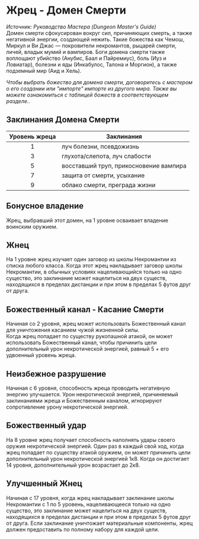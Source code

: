 # Жрец - Домен Смерти
_Источник: Руководство Мастера (Dungeon Master's Guide)_  
Домен смерти сфокусирован вокруг сил, причиняющих смерть, а также негативной энергии, создающей нежить. Такие божества как Чемош, Миркул и Ви Джас — покровители некромантов, рыцарей смерти, личей, владык мумий и вампиров. Боги домена смерти также воплощают убийство (Анубис, Баал и Пайремиус), боль (Иуз и Ловиатар), болезни и яды (Инкабулос, Талона и Моргион), а также подземный мир (Аид и Хель).

_Чтобы выбрать божество для домена смерти, договоритесь с мастером о его создании или "импорте" импорте из другого мира. Также вы можете ознакомиться с таблицей божеств в соответствующем разделе.._

## Заклинания Домена Смерти

| Уровень жреца | Заклинания |  
|:-------------:|-------------------|  
|       1       | луч болезни, псевдожизнь |
|       3       | глухота/слепота, луч слабости |
|       5       | восставший труп, прикосновение вампира |
|       7       | защита от смерти, усыхание |
|       9       | облако смерти, преграда жизни |

## Бонусное владение
Жрец, выбравший этот домен, на 1 уровне осваивает владение воинским оружием.

## Жнец
На 1 уровне жрец изучает один заговор из школы Некромантии из списка любого класса. Когда этот жрец накладывает заговор школы Некромантии, в обычных условиях нацеливающийся только на одно существо, это заклинание может нацелиться на двух существ, находящихся в пределах дистанции и при этом в пределах 5 футов друг от друга.

## Божественный канал - Касание Смерти
Начиная со 2 уровня, жрец может использовать Божественный канал для уничтожения касанием чужой жизненной силы.  
Когда жрец попадает по существу рукопашной атакой, он может использовать Божественный канал, чтобы причинить цели
дополнительный урон некротической энергией, равный 5 + его удвоенный уровень жреца.

## Неизбежное разрушение
Начиная с 6 уровня, способность жреца проводить негативную энергию улучшается. Урон некротической энергией, причиняемый заклинаниями жреца и Божественным каналом, игнорируют сопротивление урону некротической энергией.

## Божественный удар
На 8 уровне жрец получает способность наполнять удары своего оружия некротической энергией. Один раз в каждый свой ход, когда жрец попадает по существу атакой оружием, он может причинить цели дополнительный урон некротической энергией 1к8. Когда он достигает 14 уровня, дополнительный урон возрастает до 2к8.

## Улучшенный Жнец
Начиная с 17 уровня, когда жрец накладывает заклинание школы Некромантии с 1 по 5 уровень, нацеливающееся только на одно существо, это заклинание может нацелиться на двух существ, находящихся в пределах дистанции и при этом в пределах 5 футов друг от друга.
Если заклинание уничтожает материальные компоненты, жрец должен предоставить по полному набору для каждой цели.

